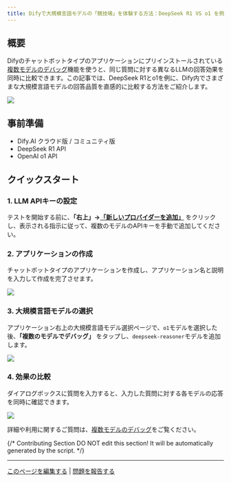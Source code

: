```yaml
---
title: Difyで大規模言語モデルの「競技場」を体験する方法：DeepSeek R1 VS o1 を例に
---
```



## 概要

Difyのチャットボットタイプのアプリケーションにプリインストールされている[複数モデルのデバッグ](/ja-jp/guides/application-orchestrate/multiple-llms-debugging)機能を使うと、同じ質問に対する異なるLLMの回答効果を同時に比較できます。この記事では、DeepSeek R1とo1を例に、Dify内でさまざまな大規模言語モデルの回答品質を直感的に比較する方法をご紹介します。

![](https://assets-docs.dify.ai/2025/02/dd2a54e05cf5bfa252ac980ec478e3d5.png)

## 事前準備

- Dify.AI クラウド版 / コミュニティ版
- DeepSeek R1 API
- OpenAI o1 API

## クイックスタート

### 1. LLM APIキーの設定

テストを開始する前に、**「右上」→[「新しいプロバイダーを追加」](../../guides/model-configuration/README)** をクリックし、表示される指示に従って、複数のモデルのAPIキーを手動で追加してください。

### 2. アプリケーションの作成

チャットボットタイプのアプリケーションを作成し、アプリケーション名と説明を入力して作成を完了させます。

![](https://assets-docs.dify.ai/2025/02/7246807cbd0776564b76e1ef37dcbd4d.png)

### 3. 大規模言語モデルの選択

アプリケーション右上の大規模言語モデル選択ページで、`o1`モデルを選択した後、**「複数のモデルでデバッグ」** をタップし、`deepseek-reasoner`モデルを追加します。

![](https://assets-docs.dify.ai/2025/02/61d8ba00a8a89052ac7a5a9d8fb54f58.png)

### 4. 効果の比較

ダイアログボックスに質問を入力すると、入力した質問に対する各モデルの応答を同時に確認できます。

![](https://assets-docs.dify.ai/2025/02/03ac1c1da6705d76b01f5867a1e24e32.gif)

詳細や利用に関するご質問は、[複数モデルのデバッグ](/ja-jp/guides/application-orchestrate/multiple-llms-debugging)をご覧ください。

{/*
Contributing Section
DO NOT edit this section!
It will be automatically generated by the script.
*/}

---

[このページを編集する](https://github.com/langgenius/dify-docs/edit/main/ja-jp/learn-more/use-cases/dify-model-arena.mdx) | [問題を報告する](https://github.com/langgenius/dify-docs/issues/new?template=docs.yml)


